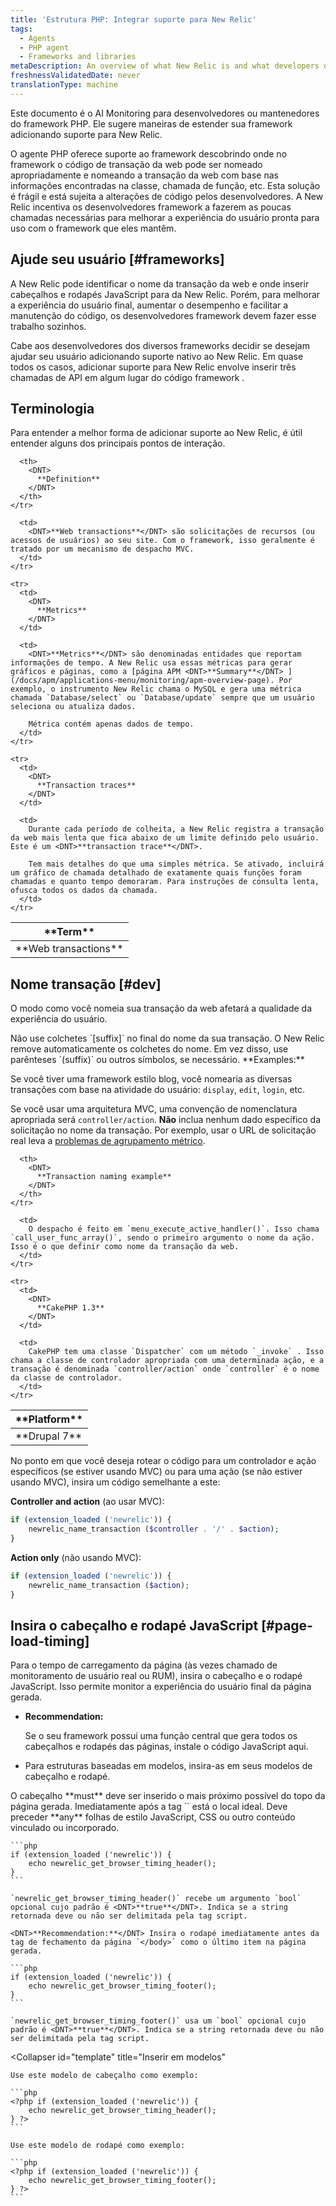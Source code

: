 ```yaml
---
title: 'Estrutura PHP: Integrar suporte para New Relic'
tags:
  - Agents
  - PHP agent
  - Frameworks and libraries
metaDescription: An overview of what New Relic is and what developers or maintainers of PHP frameworks need to do in order to integrate support for New Relic.
freshnessValidatedDate: never
translationType: machine
---
```


Este documento é o AI Monitoring para desenvolvedores ou mantenedores do framework PHP. Ele sugere maneiras de estender sua framework adicionando suporte para New Relic.

O agente PHP oferece suporte ao framework descobrindo onde no framework o código de transação da web pode ser nomeado apropriadamente e nomeando a transação da web com base nas informações encontradas na classe, chamada de função, etc. Esta solução é frágil e está sujeita a alterações de código pelos desenvolvedores. A New Relic incentiva os desenvolvedores framework a fazerem as poucas chamadas necessárias para melhorar a experiência do usuário pronta para uso com o framework que eles mantêm.

## Ajude seu usuário [#frameworks]

A New Relic pode identificar o nome da transação da web e onde inserir cabeçalhos e rodapés JavaScript para <InlinePopover type="browser"/>da New Relic. Porém, para melhorar a experiência do usuário final, aumentar o desempenho e facilitar a manutenção do código, os desenvolvedores framework devem fazer esse trabalho sozinhos.

Cabe aos desenvolvedores dos diversos frameworks decidir se desejam ajudar seu usuário adicionando suporte nativo ao New Relic. Em quase todos os casos, adicionar suporte para New Relic envolve inserir três chamadas de API em algum lugar do código framework .

## Terminologia

Para entender a melhor forma de adicionar suporte ao New Relic, é útil entender alguns dos principais pontos de interação.

<table>
  <thead>
    <tr>
      <th width={150}>
        <DNT>
          **Term**
        </DNT>
      </th>

      <th>
        <DNT>
          **Definition**
        </DNT>
      </th>
    </tr>
  </thead>

  <tbody>
    <tr>
      <td>
        <DNT>
          **Web transactions**
        </DNT>
      </td>

      <td>
        <DNT>**Web transactions**</DNT> são solicitações de recursos (ou acessos de usuários) ao seu site. Com o framework, isso geralmente é tratado por um mecanismo de despacho MVC.
      </td>
    </tr>

    <tr>
      <td>
        <DNT>
          **Metrics**
        </DNT>
      </td>

      <td>
        <DNT>**Metrics**</DNT> são denominadas entidades que reportam informações de tempo. A New Relic usa essas métricas para gerar gráficos e páginas, como a [página APM <DNT>**Summary**</DNT> ](/docs/apm/applications-menu/monitoring/apm-overview-page). Por exemplo, o instrumento New Relic chama o MySQL e gera uma métrica chamada `Database/select` ou `Database/update` sempre que um usuário seleciona ou atualiza dados.

        Métrica contém apenas dados de tempo.
      </td>
    </tr>

    <tr>
      <td>
        <DNT>
          **Transaction traces**
        </DNT>
      </td>

      <td>
        Durante cada período de colheita, a New Relic registra a transação da web mais lenta que fica abaixo de um limite definido pelo usuário. Este é um <DNT>**transaction trace**</DNT>.

        Tem mais detalhes do que uma simples métrica. Se ativado, incluirá um gráfico de chamada detalhado de exatamente quais funções foram chamadas e quanto tempo demoraram. Para instruções de consulta lenta, ofusca todos os dados da chamada.
      </td>
    </tr>
  </tbody>
</table>

## Nome transação [#dev]

O modo como você nomeia sua transação da web afetará a qualidade da experiência do usuário.

<Callout variant="important">
  Não use colchetes `[suffix]` no final do nome da sua transação. O New Relic remove automaticamente os colchetes do nome. Em vez disso, use parênteses `(suffix)` ou outros símbolos, se necessário.
</Callout>

<DNT>
  **Examples:**
</DNT>

Se você tiver uma framework estilo blog, você nomearia as diversas transações com base na atividade do usuário: `display`, `edit`, `login`, etc.

Se você usar uma arquitetura MVC, uma convenção de nomenclatura apropriada será `controller/action`. **Não** inclua nenhum dado específico da solicitação no nome da transação. Por exemplo, usar o URL de solicitação real leva a [problemas de agrupamento métrico](/docs/features/metric-grouping-issues).

<table>
  <thead>
    <tr>
      <th width={150}>
        <DNT>
          **Platform**
        </DNT>
      </th>

      <th>
        <DNT>
          **Transaction naming example**
        </DNT>
      </th>
    </tr>
  </thead>

  <tbody>
    <tr>
      <td>
        <DNT>
          **Drupal 7**
        </DNT>
      </td>

      <td>
        O despacho é feito em `menu_execute_active_handler()`. Isso chama `call_user_func_array()`, sendo o primeiro argumento o nome da ação. Isso é o que definir como nome da transação da web.
      </td>
    </tr>

    <tr>
      <td>
        <DNT>
          **CakePHP 1.3**
        </DNT>
      </td>

      <td>
        CakePHP tem uma classe `Dispatcher` com um método `_invoke` . Isso chama a classe de controlador apropriada com uma determinada ação, e a transação é denominada `controller/action` onde `controller` é o nome da classe de controlador.
      </td>
    </tr>
  </tbody>
</table>

No ponto em que você deseja rotear o código para um controlador e ação específicos (se estiver usando MVC) ou para uma ação (se não estiver usando MVC), insira um código semelhante a este:

<DNT>**Controller and action**</DNT> (ao usar MVC):

```php
if (extension_loaded ('newrelic')) {
    newrelic_name_transaction ($controller . '/' . $action);
}
```

<DNT>**Action only**</DNT> (não usando MVC):

```php
if (extension_loaded ('newrelic')) {
    newrelic_name_transaction ($action);
}
```

## Insira o cabeçalho e rodapé JavaScript [#page-load-timing]

Para o tempo de carregamento da página (às vezes chamado de monitoramento de usuário real ou RUM), insira o cabeçalho e o rodapé JavaScript. Isso permite monitor a experiência do usuário final da página gerada.

* <DNT>**Recommendation:**</DNT>

  Se o seu framework possui uma função central que gera todos os cabeçalhos e rodapés das páginas, instale o código JavaScript aqui.

* Para estruturas baseadas em modelos, insira-as em seus modelos de cabeçalho e rodapé.

<CollapserGroup>
  <Collapser
    id="page-generator"
    title="Inserir em uma função geradora de página"
  >
    O cabeçalho <DNT>**must**</DNT> deve ser inserido o mais próximo possível do topo da página gerada. Imediatamente após a tag `<meta http-equiv....>` está o local ideal. Deve preceder <DNT>**any**</DNT> folhas de estilo JavaScript, CSS ou outro conteúdo vinculado ou incorporado.

    ```php
    if (extension_loaded ('newrelic')) {
        echo newrelic_get_browser_timing_header();
    }
    ```

    `newrelic_get_browser_timing_header()` recebe um argumento `bool` opcional cujo padrão é <DNT>**true**</DNT>. Indica se a string retornada deve ou não ser delimitada pela tag script.

    <DNT>**Recommendation:**</DNT> Insira o rodapé imediatamente antes da tag de fechamento da página `</body>` como o último item na página gerada.

    ```php
    if (extension_loaded ('newrelic')) {
        echo newrelic_get_browser_timing_footer();
    }
    ```

    `newrelic_get_browser_timing_footer()` usa um `bool` opcional cujo padrão é <DNT>**true**</DNT>. Indica se a string retornada deve ou não ser delimitada pela tag script.
  </Collapser>

  <Collapser
    id="template"
    title="Inserir em modelos"
  >
    Use este modelo de cabeçalho como exemplo:

    ```php
    <?php if (extension_loaded ('newrelic')) {
        echo newrelic_get_browser_timing_header();
    } ?>
    ```

    Use este modelo de rodapé como exemplo:

    ```php
    <?php if (extension_loaded ('newrelic')) {
        echo newrelic_get_browser_timing_footer();
    } ?>
    ```
  </Collapser>
</CollapserGroup>